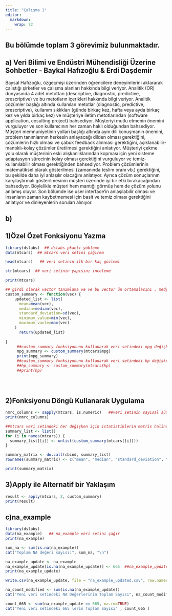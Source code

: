 ```yaml
---
title: "Çalışma 1"
editor: 
  markdown: 
    wrap: 72
---
```


## Bu bölümde toplam 3 görevimiz bulunmaktadır.

## a) **Veri Bilimi ve Endüstri Mühendisliği Üzerine Sohbetler - Baykal Hafızoğlu & Erdi Daşdemir**

Baysal Hafızoğlu, özgeçmişi üzerinden öğrencilere deneyimlerini
aktararak çalıştığı şirketler ve çalışma alanları hakkında bilgi
veriyor. Analitik (OR) dünyasında 4 adet metottan (descriptive,
diagnostic, predictive, prescriptive) ve bu metotların içerikleri
hakkında bilgi veriyor. Analitik çözümler başlığı altında kullanılan
metotlar (diagnostic, predictive, prescriptive), kullanım sıklıkları
(günde birkaç kez, hafta veya ayda birkaç kez ve yılda birkaç kez) ve
müşteriye iletim metotlarından (software application, cosulting project)
bahsediyor. Müşteriyi mutlu etmenin önemini vurguluyor ve son
kullanıcının her zaman haklı olduğundan bahsediyor. Müşteri
memnuniyetinin yolları başlığı altında aynı dili konuşmanın önemini,
problem tanımlarının herkesin anlayacağı dilden olması gerektiğini,
çözümlerin hızlı olması ve çabuk feedback alınması gerektiğini,
açıklanabilir-mantıklı-kolay çözümler üretilmesi gerektiğini anlatıyor.
Müşteriyi çekme yolu olarak müşterinin eski alışkanlıklarından kopması
için yeni sisteme adaptasyon sürecinin kolay olması gerektiğini
vurguluyor ve temiz-kullanılabilir olması gerektiğinden bahsediyor.
Problem çözümlerinin matematiksel olarak gösterilmesi (zamanında teslim
oranı vb.) gerektiğini, bu şekilde daha iyi anlaşılır olacağını
anlatıyor. Ayrıca çözüm sonuçlarının karşılaştırmalı gösterilmesinin
müşteri üzerinde iyi bir etki bırakacağından bahsediyor. Böylelikle
müşteri hem mantığı görmüş hem de çözüm yolunu anlamış oluyor. Son
bölümde ise user interface’in anlaşılabilir olması ve insanların zaman
kaybetmemesi için basit ve temiz olması gerektiğini anlatıyor ve
dinleyenlerin soruları alınıyor.

## b)

## 1)Özel Özet Fonksiyonu Yazma

```r
library(dslabs)  ## dslabs pkaeti yükleme
data(mtcars)  ## mtcars veri setini çağırma


```

```r
head(mtcars)   ## veri setinin ilk bir kaç gözlemi

```

```r
str(mtcars)  ## veri setinin yapısını inceleme

```

```r
print(mtcars)

```

```r
## girdi olarak vector tanımlama ve ve bu vector ün ortamalasını , medyanını , standart sapmasını ,minimumunu ve maksimumunu içeren liste döndürme
custom_summary <- function(vec) {   
    updated_list <- list(
      mean=mean(vec),
      median=median(vec),
      standard_deviation=sd(vec),
      minimum_value=min(vec),
      maximum_vaule=max(vec)
    )
      return(updated_list)
  
}
     ##custom_summary fonksiyonunu kullanarak veri setindeki mpg değişkeninin özet istatistiğini hesaplama
     mpg_summary <- custom_summary(mtcars$mpg)
     print(mpg_summary)
     ##custom_summary fonksiyonunu kullanarak veri setindeki hp değişkeninin özet istatistiğini hesaplasaydk aşağıdaki gibi olurdu
     ##hp_summary <- custom_summary(mtcars$hp)
     ##print(hp)
     
     
     

```

## 2)Fonksiyonu Döngü Kullanarak Uygulama

```r
nmrc_columns <- sapply(mtcars, is.numeric)   ##veri setinin sayısal sütunlarını belirleme
print(nmrc_columns)
```

```r

##mtcars veri setindeki her değişken için istatistiklerin matris halinde döndürülmesi
summary_list <- list()   
for (i in names(mtcars)) {
  summary_list[[i]] <- unlist(custom_summary(mtcars[[i]]))
}

summary_matrix <- do.call(cbind, summary_list)
rownames(summary_matrix) <- c("mean", "median", "standard_deviation", "minimum_value", "maximum_value")

print(summary_matrix)


```

## 3)Apply ile Alternatif bir Yaklaşım

```r
result <- apply(mtcars, 2, custom_summary)
print(result)
```

## c)na_example

```r

library(dslabs)
data(na_example)   ## na_example veri setini çağır
print(na_example)


```

```r
sum_na <- sum(is.na(na_example))
cat("Toplam NA değeri sayısı:", sum_na, "\n")

```

```r
na_example_update <- na_example
na_example_update[is.na(na_example_update)] <- 665  ##na_example_update veri setindeki NA değerlerini 665 ile değiştiriyoruz
print(na_example_update) 
```

```r
write.csv(na_example_update, file = "na_example_updated.csv", row.names = FALSE)  ## yeni veri setini değişken olarak kaydetme

```

```r
na_count_modified <- sum(is.na(na_example_update))
cat("Yeni veri setindeki NA Değerlerinin Toplam Sayısı", na_count_modified)
```

```r
count_665 <- sum(na_example_update == 665, na.rm=TRUE)
cat("Yeni veri setindeki 665 lerin Toplam Sayısı" , count_665 )
```
